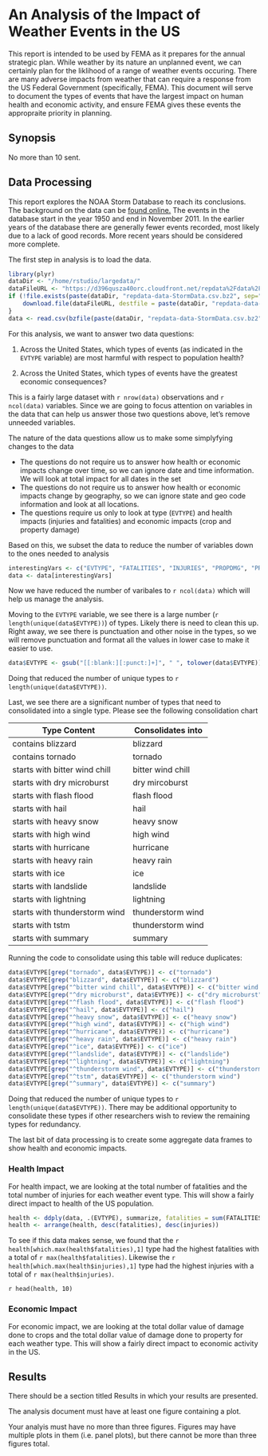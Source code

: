 # An Analysis of the Impact of Weather Events in the US

This report is intended to be used by FEMA as it prepares for the annual strategic plan. While weather by its nature an unplanned event, we can certainly plan for the liklihood of a range of weather events occuring. There are many adverse impacts from weather that can require a response from the US Federal Government (specifically, FEMA). This document will serve to document the types of events that have the largest impact on human health and economic activity, and ensure FEMA gives these events the appropraite priority in planning.

## Synopsis
No more than 10 sent.


## Data Processing
This report explores the NOAA Storm Database to reach its conclusions. The background on the data can be [found online.](https://d396qusza40orc.cloudfront.net/repdata%2Fpeer2_doc%2Fpd01016005curr.pdf) The events in the database start in the year 1950 and end in November 2011. In the earlier years of the database there are generally fewer events recorded, most likely due to a lack of good records. More recent years should be considered more complete.

The first step in analysis is to load the data.

```r
library(plyr)
dataDir <- "/home/rstudio/largedata/"
dataFileURL <- "https://d396qusza40orc.cloudfront.net/repdata%2Fdata%2FStormData.csv.bz2"
if (!file.exists(paste(dataDir, "repdata-data-StormData.csv.bz2", sep=""))) {
    download.file(dataFileURL, destfile = paste(dataDir, "repdata-data-StormData.csv.bz2", sep=""), method="curl")
}
data <- read.csv(bzfile(paste(dataDir, "repdata-data-StormData.csv.bz2", sep="")), nrows=10000)
```

For this analysis, we want to answer two data questions:

1. Across the United States, which types of events (as indicated in the `EVTYPE` variable) are most harmful with respect to population health?

2. Across the United States, which types of events have the greatest economic consequences?

This is a fairly large dataset with `r nrow(data)` observations and `r ncol(data)` variables. Since we are going to focus attention on variables in the data that can help us answer those two questions above, let's remove unneeded variables. 

The nature of the data questions allow us to make some simplyfying changes to the data

* The questions do not require us to answer how health or economic impacts change over time, so we can ignore date and time information. We will look at total impact for all dates in the set
* The questions do not require us to answer how health or economic impacts change by geography, so we can ignore state and geo code information and look at all locations.
* The questions require us only to look at type (`EVTYPE`) and health impacts (injuries and fatalities) and economic impacts (crop and property damage)

Based on this, we subset the data to reduce the number of variables down to the ones needed to analysis

```r
interestingVars <- c("EVTYPE", "FATALITIES", "INJURIES", "PROPDMG", "PROPDMGEXP",  "CROPDMG", "CROPDMGEXP")
data <- data[interestingVars]
```

Now we have reduced the number of varibales to `r ncol(data)` which will help us manage the analysis. 

Moving to the `EVTYPE` variable, we see there is a large number (`r length(unique(data$EVTYPE))`) of types. Likely there is need to clean this up. Right away, we see there is punctuation and other noise in the types, so we will remove punctuation and format all the values in lower case to make it easier to use.

```r
data$EVTYPE <- gsub("[[:blank:][:punct:]+]", " ", tolower(data$EVTYPE))
```

Doing that reduced the number of unique types to `r length(unique(data$EVTYPE))`.

Last, we see there are a significant number of types that need to consolidated into a single type. Please see the following consolidation chart

Type Content | Consolidates into
--- | ---
contains blizzard | blizzard
contains tornado | tornado
starts with bitter wind chill | bitter wind chill
starts with dry microburst | dry mircoburst
starts with flash flood | flash flood
starts with hail | hail
starts with heavy snow | heavy snow
starts with high wind | high wind
starts with hurricane | hurricane
starts with heavy rain | heavy rain
starts with ice | ice
starts with landslide | landslide
starts with lightning | lightning
starts with thunderstorm wind | thunderstorm wind
starts with tstm | thunderstorm wind
starts with summary | summary

Running the code to consolidate using this table will reduce duplicates:

```r
data$EVTYPE[grep("tornado", data$EVTYPE)] <- c("tornado")
data$EVTYPE[grep("blizzard", data$EVTYPE)] <- c("blizzard")
data$EVTYPE[grep("^bitter wind chill", data$EVTYPE)] <- c("bitter wind chill")
data$EVTYPE[grep("^dry microburst", data$EVTYPE)] <- c("dry microburst")
data$EVTYPE[grep("^flash flood", data$EVTYPE)] <- c("flash flood")
data$EVTYPE[grep("^hail", data$EVTYPE)] <- c("hail")
data$EVTYPE[grep("^heavy snow", data$EVTYPE)] <- c("heavy snow")
data$EVTYPE[grep("^high wind", data$EVTYPE)] <- c("high wind")
data$EVTYPE[grep("^hurricane", data$EVTYPE)] <- c("hurricane")
data$EVTYPE[grep("^heavy rain", data$EVTYPE)] <- c("heavy rain")
data$EVTYPE[grep("^ice", data$EVTYPE)] <- c("ice")
data$EVTYPE[grep("^landslide", data$EVTYPE)] <- c("landslide")
data$EVTYPE[grep("^lightning", data$EVTYPE)] <- c("lightning")
data$EVTYPE[grep("^thunderstorm wind", data$EVTYPE)] <- c("thunderstorm wind")
data$EVTYPE[grep("^tstm", data$EVTYPE)] <- c("thunderstorm wind")
data$EVTYPE[grep("^summary", data$EVTYPE)] <- c("summary")
```

Doing that reduced the number of unique types to `r length(unique(data$EVTYPE))`. There may be additional opportunity to consolidate these types if other researchers wish to review the remaining types for redundancy.

The last bit of data processing is to create some aggregate data frames to show health and economic impacts.

### Health Impact

For health impact, we are looking at the total number of fatalities and the total number of injuries for each weather event type. This will show a fairly direct impact to health of the US population. 

```r
health <- ddply(data, .(EVTYPE), summarize, fatalities = sum(FATALITIES), injuries = sum(INJURIES))
health <- arrange(health, desc(fatalities), desc(injuries))
```

To see if this data makes sense, we found that the `r health[which.max(health$fatalities),1]` type had the highest fatalities with a total of `r max(health$fatalities)`. Likewise the `r health[which.max(health$injuries),1]` type had the highest injuries with a total of `r max(health$injuries)`.

`r head(health, 10)`

### Economic Impact
For economic impact, we are looking at the total dollar value of damage done to crops and the total dollar value of damage done to property for each weather type. This will show a fairly direct impact to economic activity in the US.


## Results
There should be a section titled Results in which your results are presented.

The analysis document must have at least one figure containing a plot.

Your analyis must have no more than three figures. Figures may have multiple plots in them (i.e. panel plots), but there cannot be more than three figures total.

